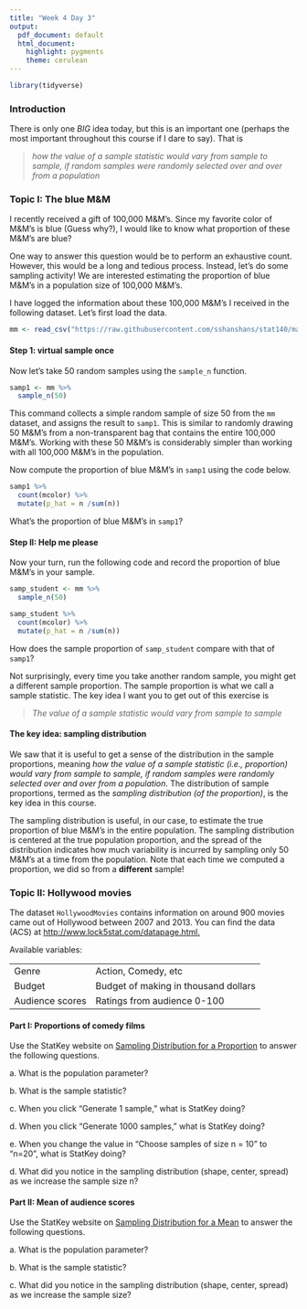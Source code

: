 ```yaml
---
title: "Week 4 Day 3"
output: 
  pdf_document: default
  html_document:
    highlight: pygments
    theme: cerulean
---
```


```r
library(tidyverse)
```

### Introduction

There is only one *BIG* idea today, but this is an important one (perhaps the most important throughout this course if I dare to say). That is

> *how the value of a sample statistic would vary from sample to sample, if random samples were randomly selected over and over from a population*

### Topic I: The blue M&M

I recently received a gift of 100,000 M&M's. Since my favorite color of M&M's is blue (Guess why?), I would like to know what proportion of these M&M's are blue?

One way to answer this question would be to perform an exhaustive count. However, this would be a long and tedious process. Instead, let's do some sampling activity! We are interested estimating the proportion of blue M&M's in a population size of 100,000 M&M's.

I have logged the information about these 100,000 M&M's I received in the following dataset. Let's first load the data.

```r
mm <- read_csv("https://raw.githubusercontent.com/sshanshans/stat140/master/docs/labs/u4d3/mm.csv")
```

#### Step 1: virtual sample once

Now let's take 50 random samples using the `sample_n` function.

```r
samp1 <- mm %>%
  sample_n(50)
```

This command collects a simple random sample of size 50 from the `mm` dataset, and assigns the result to `samp1`. This is similar to randomly drawing 50 M&M's from a non-transparent bag that contains the entire 100,000 M&M's. Working with these 50 M&M's is considerably simpler than working with all 100,000 M&M's in the population.

Now compute the proportion of blue M&M's in `samp1` using the code below.

```r
samp1 %>%
  count(mcolor) %>%
  mutate(p_hat = n /sum(n))
```

What's the proportion of blue M&M's in `samp1`?

#### Step II: Help me please

Now your turn, run the following code and record the proportion of blue M&M's in your sample.

```r
samp_student <- mm %>%
  sample_n(50)

samp_student %>%
  count(mcolor) %>%
  mutate(p_hat = n /sum(n))
```

How does the sample proportion of `samp_student` compare with that of `samp1`?

Not surprisingly, every time you take another random sample, you might get a different sample proportion. The sample proportion is what we call a sample statistic. The key idea I want you to get out of this exercise is

> *The value of a sample statistic would vary from sample to sample*

#### The key idea: sampling distribution

We saw that it is useful to get a sense of the distribution in the sample proportions, meaning *how the value of a sample statistic (i.e., proportion) would vary from sample to sample, if random samples were randomly selected over and over from a population*. The distribution of sample proportions, termed as the *sampling distribution (of the proportion)*, is the key idea in this course.

The sampling distribution is useful, in our case, to estimate the true proportion of blue M&M's in the entire population. The sampling distribution is centered at the true population proportion, and the spread of the distribution indicates how much variability is incurred by sampling only 50 M&M's at a time from the population. Note that each time we computed a proportion, we did so from a **different** sample!

### Topic II: Hollywood movies

The dataset `HollywoodMovies` contains information on around 900 movies came out of Hollywood between 2007 and 2013. You can find the data (ACS) at <http://www.lock5stat.com/datapage.html.>

Available variables:

|                 |                                      |
|-----------------|--------------------------------------|
| Genre           | Action, Comedy, etc                  |
| Budget          | Budget of making in thousand dollars |
| Audience scores | Ratings from audience 0-100          |

#### Part I: Proportions of comedy films

Use the StatKey website on [Sampling Distribution for a Proportion](Use%20the%20StatKey%20website%20to%20answer%20the%20following%20questions.) to answer the following questions.

a\. What is the population parameter?

b\. What is the sample statistic?

c\. When you click "Generate 1 sample," what is StatKey doing?

d\. When you click "Generate 1000 samples," what is StatKey doing?

e\. When you change the value in "Choose samples of size n = 10" to "n=20", what is StatKey doing?

d\. What did you notice in the sampling distribution (shape, center, spread) as we increase the sample size n?

#### Part II: Mean of audience scores

Use the StatKey website on [Sampling Distribution for a Mean](http://www.lock5stat.com/StatKey/sampling_1_quant/sampling_1_quant.html) to answer the following questions.

a\. What is the population parameter?

b\. What is the sample statistic?

c\. What did you notice in the sampling distribution (shape, center, spread) as we increase the sample size?
